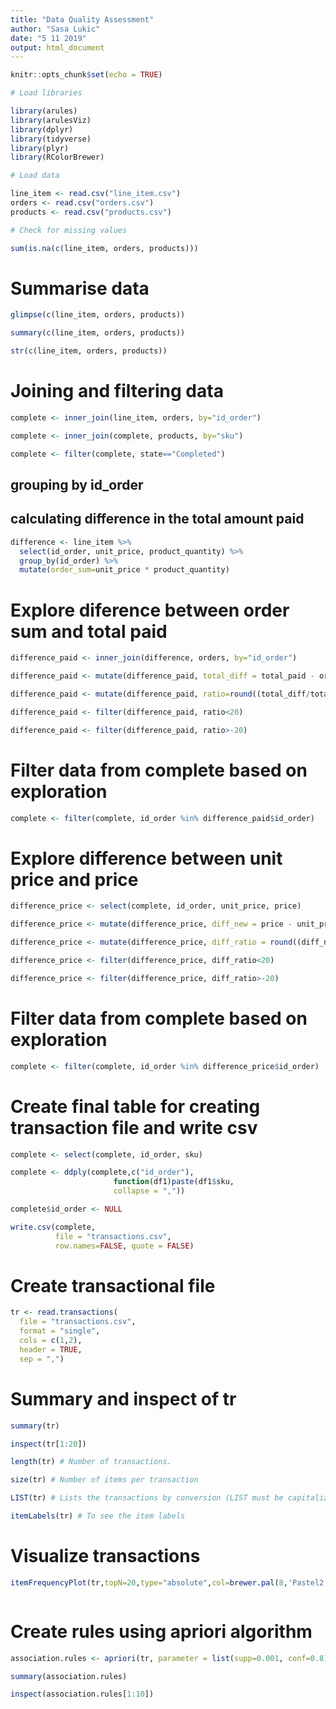 ```yaml
---
title: "Data Quality Assessment"
author: "Sasa Lukic"
date: "5 11 2019"
output: html_document
---
```


```r
knitr::opts_chunk$set(echo = TRUE)
```


```r
# Load libraries

library(arules)
library(arulesViz)
library(dplyr)
library(tidyverse)
library(plyr)
library(RColorBrewer)

```

```r
# Load data

line_item <- read.csv("line_item.csv")
orders <- read.csv("orders.csv")
products <- read.csv("products.csv")

```


```r

# Check for missing values

sum(is.na(c(line_item, orders, products)))

```

# Summarise data

```r

glimpse(c(line_item, orders, products))

summary(c(line_item, orders, products))

str(c(line_item, orders, products))

```


# Joining and filtering data

```r

complete <- inner_join(line_item, orders, by="id_order")

complete <- inner_join(complete, products, by="sku")

complete <- filter(complete, state=="Completed")
```

## grouping by id_order
## calculating difference in the total amount paid

```r

difference <- line_item %>% 
  select(id_order, unit_price, product_quantity) %>% 
  group_by(id_order) %>%
  mutate(order_sum=unit_price * product_quantity)

```

# Explore diference between order sum and total paid

```r

difference_paid <- inner_join(difference, orders, by="id_order")

difference_paid <- mutate(difference_paid, total_diff = total_paid - order_sum)

difference_paid <- mutate(difference_paid, ratio=round((total_diff/total_paid) * 100),2)

difference_paid <- filter(difference_paid, ratio<20)

difference_paid <- filter(difference_paid, ratio>-20)

```

# Filter data from complete based on exploration


```r

complete <- filter(complete, id_order %in% difference_paid$id_order)

```

# Explore difference between unit price and price

```r

difference_price <- select(complete, id_order, unit_price, price)

difference_price <- mutate(difference_price, diff_new = price - unit_price)

difference_price <- mutate(difference_price, diff_ratio = round((diff_new/price) * 100), 2)

difference_price <- filter(difference_price, diff_ratio<20)

difference_price <- filter(difference_price, diff_ratio>-20)

```

# Filter data from complete based on exploration

```r

complete <- filter(complete, id_order %in% difference_price$id_order)

```

# Create final table for creating transaction file and write csv

```r

complete <- select(complete, id_order, sku)

complete <- ddply(complete,c("id_order"),
                       function(df1)paste(df1$sku,
                       collapse = ","))

complete$id_order <- NULL
```


```r
write.csv(complete, 
          file = "transactions.csv",
          row.names=FALSE, quote = FALSE)
```

# Create transactional file

```r

tr <- read.transactions(
  file = "transactions.csv",
  format = "single",
  cols = c(1,2),
  header = TRUE,
  sep = ",")
```

# Summary and inspect of tr

```r

summary(tr)

```

```r

inspect(tr[1:20])

length(tr) # Number of transactions. 

size(tr) # Number of items per transaction 

LIST(tr) # Lists the transactions by conversion (LIST must be capitalized)

itemLabels(tr) # To see the item labels 

```

# Visualize transactions

```r

itemFrequencyPlot(tr,topN=20,type="absolute",col=brewer.pal(8,'Pastel2'), main="Absolute Item Frequency Plot")



```

# Create rules using apriori algorithm

```r

association.rules <- apriori(tr, parameter = list(supp=0.001, conf=0.8))


```

```r

summary(association.rules)

inspect(association.rules[1:10])
```
